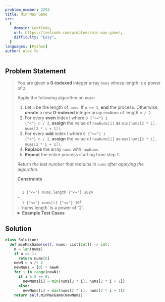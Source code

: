 ```yaml
---
problem_number: 2293
title: Min Max Game
src:
  {
    domain: LeetCode,
    url: https://leetcode.com/problems/min-max-game/,
    difficulty: "Easy",
  }
languages: [Python]
author: Alex Ye
---
```


## Problem Statement

<blockquote src={frontmatter.src_url}>

You are given a **0-indexed** integer array `nums` whose length is a power of `2`.

Apply the following algorithm on `nums`:

1. Let `n` be the length of `nums`. If `n == 1`, **end** the process. Otherwise, **create** a new **0-indexed** integer array `newNums` of length `n / 2`.
2. For every **even** index i where <code>0 {"<="} i {"<"} n / 2</code>, **assign** the value of `newNums[i]` as `min(nums[2 * i], nums[2 * i + 1])`.
3. For every **odd** index i where <code>0 {"<="} i {"<"} n / 2</code>, **assign** the value of `newNums[i]` as `max(nums[2 * i], nums[2 * i + 1])`.
4. **Replace** the array `nums` with `newNums`.
5. **Repeat** the entire process starting from step 1.

Return _the last number that remains in `nums` after applying the algorithm_.

**Constraints**

<code>
  1 {"<="} nums.length {"<="} 1024
</code>
- <code>
  1 {"<="} nums[i] {"<="} 10<sup>9</sup>
</code>
- `nums.length` is a power of `2`.

<details>
<summary><strong>Example Test Cases</strong></summary>

**Example 1:**

```
Input: nums = [1,3,5,2,4,8,2,2]
Output: 1
Explanation: The following arrays are the results of applying the algorithm repeatedly.
First: nums = [1,5,4,2]
Second: nums = [1,4]
Third: nums = [1]
1 is the last remaining number, so we return 1.

```

**Example 2:**

```
Input: nums = [3]
Output: 3
Explanation: 3 is already the last remaining number, so we return 3.
```

</details>
</blockquote>

## Solution

```python
class Solution:
  def minMaxGame(self, nums: List[int]) -> int:
    n = len(nums)
    if n == 1:
      return nums[0]
    newN = n // 2
    newNums = [0] * newN
    for i in range(newN):
      if i % 2 == 0:
        newNums[i] = min(nums[2 * i], nums[2 * i + 1])
      else:
        newNums[i] = max(nums[2 * i], nums[2 * i + 1])
    return self.minMaxGame(newNums)
```
